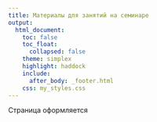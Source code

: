 ```yaml
---
title: Материалы для занятий на семинаре
output:
  html_document:
    toc: false
    toc_float:
      collapsed: false
    theme: simplex
    highlight: haddock
    include:
      after_body: _footer.html
    css: my_styles.css
---
```


Страница оформляется